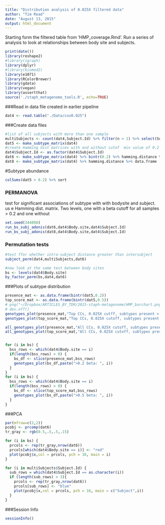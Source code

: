 ```yaml
---
title: "Distribution analysis of 0.025X filtered data"
author: "Tim Read"
date: "August 13, 2015"
output: html_document
---
```

Starting form the filtered table from 'HMP_coverage.Rmd'.  Run a series of analysis to look at relationships between body site and subjects.


```r
print(date())
library(reshape2)
#library(igraph)
library(dplyr)
#library(biomod2)
library(e1071)
library(RColorBrewer)
library(gdata)
library(vegan)
library(assertthat)
source('./staph_metagenome_tools.R', echo=TRUE)
```

###Read in data file created in earlier pipeline

```r
dat4 <- read.table("./Data/cov0.025")

```

###Create data files
```r
#list of all subjects with more than one sample
multiSubjects <- count(dat4,Subject.Id) %>% filter(n > 1) %>% select(Subject.Id ) 
dat5 <- make_subtype_matrix(dat4)
#create Hamming dist matrices with and without cutof  min value of 0.2
dat4$Subject.Id <- as.factor(dat4$Subject.Id)
dat6 <- make_subtype_matrix(dat4) %>% bintr(0.2) %>% hamming.distance %>% data.frame 
dat8 <- make_subtype_matrix(dat4) %>% hamming.distance %>% data.frame 
```
#Subtype abundance
```r

colSums(dat5 > 0.2) %>% sort
```


### PERMANOVA

test for significant associations of subtype with with bodysite and subject.  us e Hamming dist. matrix. Two levels, one with a beta cutoff for all samples > 0.2 and one without
```r
set.seed(344098)
run_bs_subj_adonis(dat6,dat4$Body.site,dat4$Subject.Id)
run_bs_subj_adonis(dat8,dat4$Body.site,dat4$Subject.Id)
```
### Permutation tests
```r
#test ffor whether intra-subject distance greater than intersubject
subject_perm(dat4,multiSubjects,dat6)

#now look at the same test between body sites
bs <- levels(dat4$Body.site)
by_factor_perm(bs,dat4,dat6)
```
###Plots of subtype distribution
```r
presence_mat <- as.data.frame(bintr(dat5,0.2))
top_score_mat <- as.data.frame(bintr(dat5,0.5))
# png("~/Dropbox/ARTICLES_BY_TDR/2015-staph-metagenome/HMP_barchart.png",width=640, height =640, res = 75)
# dev.off()
genotypes_plot(presence_mat,"Top CCs, 0.025X cutff, subtypes present > 0.2")
genotypes_plot(top_score_mat,"Top CCs, 0.025X cutoff, subtypes present > 0.5")

all_genotypes_plot(presence_mat,"All CCs, 0.025X cutoff, subtypes present > 0.2")
all_genotypes_plot(top_score_mat,"All CCs, 0.025X cutoff, subtypes present > 0.5")


for (i in bs) {
  bss_rows <- which(dat4$Body.site == i)
  if(length(bss_rows) > 0) {
    bs_df <- slice(presence_mat,bss_rows)
    genotypes_plot(bs_df,paste(">0.2 beta: ", i))
  }
}
for (i in bs) {
  bss_rows <- which(dat4$Body.site == i)
  if(length(bss_rows) > 0) {
    bs_df <- slice(top_score_mat,bss_rows)
    genotypes_plot(bs_df,paste(">0.5 beta: ", i))
  }
}
```
###PCA
```r
par(mfrow=c(2,2))
pcobj <- prcomp(dat6)
tr_gray <- rgb(0.5,.5,.5,.15)

for (i in bs) {
  prcols <- rep(tr_gray,nrow(dat6))
  prcols[which(dat4$Body.site == i)] <- "red"
  plot(pcobj$x,col = prcols, pch = 16, main = i)
}

for (i in multiSubjects$Subject.Id) {
  sub_rows = which(dat4$Subject.Id == as.character(i))
  if (length(sub_rows) > 3){
    prcols <- rep(tr_gray,nrow(dat6))
    prcols[sub_rows] <- "blue"
    plot(pcobj$x,col = prcols, pch = 16, main = c("Subject",i))
  }
}
```
###Session Info
```r
sessionInfo()
```

